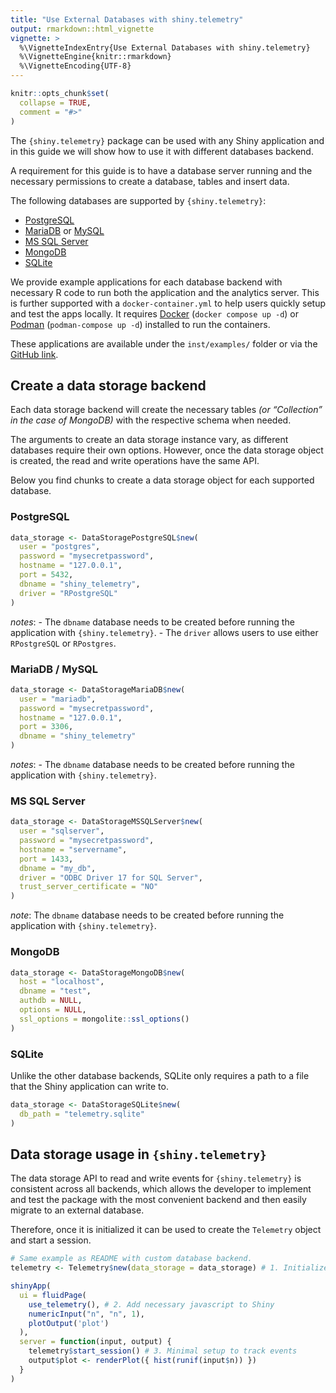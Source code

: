```yaml
---
title: "Use External Databases with shiny.telemetry"
output: rmarkdown::html_vignette
vignette: >
  %\VignetteIndexEntry{Use External Databases with shiny.telemetry}
  %\VignetteEngine{knitr::rmarkdown}
  %\VignetteEncoding{UTF-8}
---
```


```r
knitr::opts_chunk$set(
  collapse = TRUE,
  comment = "#>"
)
```

The `{shiny.telemetry}` package can be used with any Shiny application and in this guide we will show how to use it with different databases backend.

A requirement for this guide is to have a database server running and the necessary permissions to create a database, tables and insert data.

The following databases are supported by `{shiny.telemetry}`:

- [PostgreSQL](https://www.postgresql.org/docs/current/index.html)
- [MariaDB](https://mariadb.org/documentation/) or [MySQL](https://dev.mysql.com/doc/refman/en/)
- [MS SQL Server](https://learn.microsoft.com/en-us/sql/sql-server/)
- [MongoDB](https://www.mongodb.com/docs/manual/)
- [SQLite](https://www.sqlite.org/docs.html)

We provide example applications for each database backend with necessary R code to run both the application and the analytics server.
This is further supported with a `docker-container.yml` to help users quickly setup and test the apps locally.
It requires [Docker](https://docs.docker.com/reference/) (`docker compose up -d`) or [Podman](https://podman.io/docs) (`podman-compose up -d`) installed to run the containers.

These applications are available under the `inst/examples/` folder or via the [GitHub link](https://github.com/Appsilon/shiny.telemetry/tree/main/inst/examples).

## Create a data storage backend {.tabset}

Each data storage backend will create the necessary tables _(or "Collection" in the case of MongoDB)_ with the respective schema when needed.

The arguments to create an data storage instance vary, as different databases require their own options.
However, once the data storage object is created, the read and write operations have the same API.

Below you find chunks to create a data storage object for each supported database.

### PostgreSQL

```r
data_storage <- DataStoragePostgreSQL$new(
  user = "postgres",
  password = "mysecretpassword",
  hostname = "127.0.0.1",
  port = 5432,
  dbname = "shiny_telemetry",
  driver = "RPostgreSQL"
)
```

_notes_:
- The `dbname` database needs to be created before running the application with `{shiny.telemetry}`.
- The `driver` allows users to use either `RPostgreSQL` or `RPostgres`.

### MariaDB / MySQL

```r
data_storage <- DataStorageMariaDB$new(
  user = "mariadb", 
  password = "mysecretpassword",
  hostname = "127.0.0.1",
  port = 3306,
  dbname = "shiny_telemetry"
)
```

_notes_:
- The `dbname` database needs to be created before running the application with `{shiny.telemetry}`.

### MS SQL Server


```r
data_storage <- DataStorageMSSQLServer$new(
  user = "sqlserver",
  password = "mysecretpassword", 
  hostname = "servername", 
  port = 1433,
  dbname = "my_db", 
  driver = "ODBC Driver 17 for SQL Server",
  trust_server_certificate = "NO"
)
```

_note_: The `dbname` database needs to be created before running the application with `{shiny.telemetry}`.

### MongoDB

```r
data_storage <- DataStorageMongoDB$new(
  host = "localhost",
  dbname = "test",
  authdb = NULL,
  options = NULL,
  ssl_options = mongolite::ssl_options()
)
```

### SQLite

Unlike the other database backends, SQLite only requires a path to a file that the Shiny application can write to.

```r
data_storage <- DataStorageSQLite$new(
  db_path = "telemetry.sqlite"
)
```

## Data storage usage in `{shiny.telemetry}`

The data storage API to read and write events for `{shiny.telemetry}` is consistent across all backends, which allows the developer to implement and test the package with the most convenient backend and then easily migrate to an external database.

Therefore, once it is initialized it can be used to create the `Telemetry` object and start a session.

```r
# Same example as README with custom database backend.
telemetry <- Telemetry$new(data_storage = data_storage) # 1. Initialize telemetry with object created above

shinyApp(
  ui = fluidPage(
    use_telemetry(), # 2. Add necessary javascript to Shiny
    numericInput("n", "n", 1),
    plotOutput('plot')
  ),
  server = function(input, output) {
    telemetry$start_session() # 3. Minimal setup to track events
    output$plot <- renderPlot({ hist(runif(input$n)) })
  }
)
```

